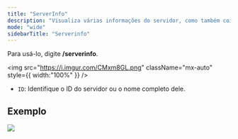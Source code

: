 ```yaml
---
title: "ServerInfo"
description: "Visualiza várias informações do servidor, como também coisas em comum com o bot."
mode: "wide"
sidebarTitle: "Serverinfo"
---
```


Para usá-lo, digite **/serverinfo**.

<img
  src="https://i.imgur.com/CMxm8GL.png"
  className="mx-auto"
  style={{ width:"100%" }}
/>

- `ID`: Identifique o ID do servidor ou o nome completo dele.

## Exemplo

<img
  src="https://i.imgur.com/QiEuNyn.png"
  className="mx-auto"
/>